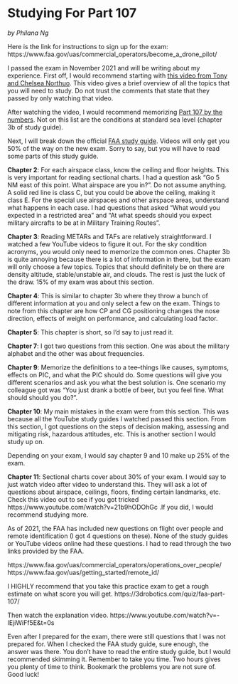 # Studying For Part 107

*by Philana Ng*

Here is the link for instructions to sign up for the exam:
https://www.faa.gov/uas/commercial_operators/become_a_drone_pilot/

I passed the exam in November 2021 and will be writing about my experience. First off, I would recommend starting with [this video from Tony and Chelsea Northuo](https://www.youtube.com/watch?v=6_ucCKFJUCU&t=6s). This video gives a brief overview of all the topics that you will need to study. Do not trust the comments that state that they passed by only watching that video.

After watching the video, I would recommend memorizing
[Part 107 by the numbers](images\Part107_Numbers.pdf). Not on this list are the conditions at standard sea level (chapter 3b of study guide).  

Next, I will break down the official [FAA study guide](https://www.faa.gov/regulations_policies/handbooks_manuals/aviation/media/remote_pilot_study_guide.pdf). Videos will only get you 50% of the way on the new exam. Sorry to say, but you will have to read some parts of this study guide.

**Chapter 2**: For each airspace class, know the ceiling and floor heights. This is very important for reading sectional charts. I had a question ask "Go 5 NM east of this point. What airspace are you in?". Do not assume anything. A solid red line is class C, but you could be above the ceiling, making it class E. For the special use airspaces and other airspace areas, understand what happens in each case. I had questions that asked "What would you expected in a restricted area" and "At what speeds should you expect military aircrafts to be at in Military Training Routes".

**Chapter 3**: Reading METARs and TAFs are relatively straightforward. I watched a few YouTube videos to figure it out. For the sky condition acronyms, you would only need to memorize the common ones. Chapter 3b is quite annoying because there is a lot of information in there, but the exam will only choose a few topics. Topics that should definitely be on there are density altitude, stable/unstable air, and clouds. The rest is just the luck of the draw. 15% of my exam was about this section.

**Chapter 4**: This is similar to chapter 3b where they throw a bunch of different information at you and only select a few on the exam. Things to note from this chapter are how CP and CG positioning changes the nose direction, effects of weight on performance, and calculating load factor.  

**Chapter 5**: This chapter is short, so I'd say to just read it.

**Chapter 7**: I got two questions from this section. One was about the military alphabet and the other was about frequencies.

**Chapter 9**: Memorize the definitions to a tee--things like causes, symptoms, effects on PIC, and what the PIC should do. Some questions will give you different scenarios and ask you what the best solution is. One scenario my colleague got was "You just drank a bottle of beer, but you feel fine. What should should you do?".

**Chapter 10**: My main mistakes in the exam were from this section. This was because all the YouTube study guides I watched passed this section. From this section, I got questions on the steps of decision making, assessing and mitigating risk, hazardous attitudes, etc. This is another section I would study up on.    

Depending on your exam, I would say chapter 9 and 10 make up 25% of the exam.

**Chapter 11**: Sectional charts cover about 30% of your exam. I would say
 to just watch video after video to understand this. They will ask a lot of questions about airspace, ceilings, floors, finding certain landmarks, etc. Check this video out to see if you got tricked https://www.youtube.com/watch?v=21b9hODOhGc
.If you did, I would recommend studying more. 

As of 2021, the FAA has included new questions on flight over people and remote identification (I got 4 questions on these). None of the study guides or YouTube videos online had these questions. I had to read through the two links provided by the FAA. 

https://www.faa.gov/uas/commercial_operators/operations_over_people/
https://www.faa.gov/uas/getting_started/remote_id/

I HIGHLY recommend that you take this practice exam to get a rough estimate on what score you will get. 
https://3drobotics.com/quiz/faa-part-107/

Then watch the explanation video. 
https://www.youtube.com/watch?v=-IEjiWiFf5E&t=0s

Even after I prepared for the exam, there were still questions that I was not prepared for. When I checked the FAA study guide, sure enough, the answer was there. You don't have to read the entire study guide, but I would recommended skimming it. Remember to take you time. Two hours gives you plenty of time to think. Bookmark the problems you are not sure of. Good luck!

